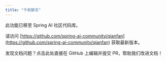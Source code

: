 ```yaml
---
title: "千帆聊天"
---
```


此功能已移至 Spring AI 社区代码库。

请访问 [https://github.com/spring-ai-community/qianfan](https://github.com/spring-ai-community/qianfan) 获取最新版本。 

<Card title="文档有误？请协助编辑" icon="pencil" href="https://github.com/javaai-pig4cloud-com/javaai-docs/edit/main/spring-ai/api/chat/qianfan-chat.mdx">
  发现文档问题？点击此处直接在 GitHub 上编辑并提交 PR，帮助我们改进文档！
</Card>
